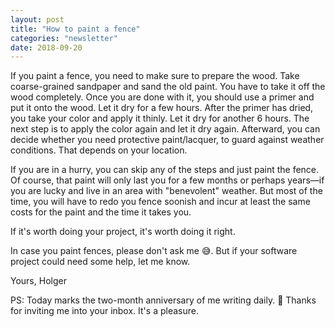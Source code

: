 ```yaml
---
layout: post
title: "How to paint a fence"
categories: "newsletter"
date: 2018-09-20
---
```


If you paint a fence, you need to make sure to prepare the wood. Take coarse-grained sandpaper and sand the old paint. You have to take it off the wood completely. Once you are done with it, you should use a primer and put it onto the wood. Let it dry for a few hours. After the primer has dried, you take your color and apply it thinly.
Let it dry for another 6 hours. The next step is to apply the color again and let it dry again. Afterward, you can decide whether you need protective paint/lacquer, to guard against weather conditions. That depends on your location.
<!--more-->
If you are in a hurry, you can skip any of the steps and just paint the fence. Of course, that paint will only last you for a few months or perhaps years—if you are lucky and live in an area with "benevolent" weather. But most of the time, you will have to redo you fence soonish and incur at least the same costs for the paint and the time it takes you.

If it's worth doing your project, it's worth doing it right.

In case you paint fences, please don't ask me 😅. But if your software project could need some help, let me know.

Yours,
Holger

PS: Today marks the two-month anniversary of me writing daily. 🎉 Thanks for inviting me into your inbox. It's a pleasure.
